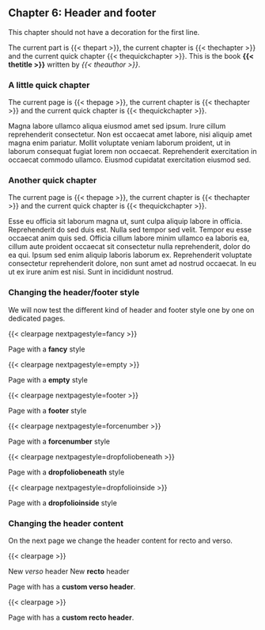 ## Chapter 6: Header and footer {.nofldeco}

This chapter should not have a decoration for the first line.

The current part is {{< thepart >}}, the current chapter is {{< thechapter >}}
and the current quick chapter {{< thequickchapter >}}. This is the book
**{{< thetitle >}}** written by _{{< theauthor >}}_.

### A little quick chapter

The current page is {{< thepage >}}, the current chapter is {{< thechapter >}}
and the current quick chapter is {{< thequickchapter >}}.

Magna labore ullamco aliqua eiusmod amet sed ipsum. Irure cillum reprehenderit
consectetur. Non est occaecat amet labore, nisi aliquip amet magna enim
pariatur. Mollit voluptate veniam laborum proident, ut in laborum consequat
fugiat lorem non occaecat. Reprehenderit exercitation in occaecat commodo
ullamco. Eiusmod cupidatat exercitation eiusmod sed.

### Another quick chapter

The current page is {{< thepage >}}, the current chapter is {{< thechapter >}}
and the current quick chapter is {{< thequickchapter >}}.

Esse eu officia sit laborum magna ut, sunt culpa aliquip labore in officia.
Reprehenderit do sed duis est. Nulla sed tempor sed velit. Tempor eu esse
occaecat anim quis sed. Officia cillum labore minim ullamco ea laboris ea,
cillum aute proident occaecat sit consectetur nulla reprehenderit, dolor do ea
qui. Ipsum sed enim aliquip laboris laborum ex. Reprehenderit voluptate
consectetur reprehenderit dolore, non sunt amet ad nostrud occaecat. In eu ut
ex irure anim est nisi. Sunt in incididunt nostrud.

### Changing the header/footer style

We will now test the different kind of header and footer style one by one on
dedicated pages.

{{< clearpage nextpagestyle=fancy >}}

:::{vfill=both scale=3 align=center}
Page with a **fancy** style
:::

{{< clearpage nextpagestyle=empty >}}

:::{vfill=both scale=3 align=center}
Page with a **empty** style
:::

{{< clearpage nextpagestyle=footer >}}

:::{vfill=both scale=3 align=center}
Page with a **footer** style
:::

{{< clearpage nextpagestyle=forcenumber >}}

:::{vfill=both scale=3 align=center}
Page with a **forcenumber** style
:::

{{< clearpage nextpagestyle=dropfoliobeneath >}}

:::{vfill=both scale=3 align=center}
Page with a **dropfoliobeneath** style
:::

{{< clearpage nextpagestyle=dropfolioinside >}}

:::{vfill=both scale=3 align=center scale=3 align=center}
Page with a **dropfolioinside** style
:::

### Changing the header content

On the next page we change the header content for recto and verso.

{{< clearpage >}}

[New *verso* header]{.setheaderverso}
[New **recto** header]{.setheaderrecto}

:::{vfill=both scale=3 align=center}
Page with has a **custom verso header**.
:::

{{< clearpage >}}

:::{vfill=both scale=3 align=center}
Page with has a **custom recto header**.
:::
